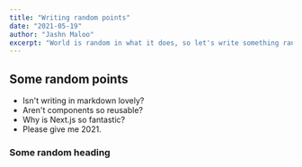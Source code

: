 ```yaml
---
title: "Writing random points"
date: "2021-05-19"
author: "Jashn Maloo"
excerpt: "World is random in what it does, so let's write something random"
---
```



## Some random points

- Isn't writing in markdown lovely?
- Aren't components so reusable?
- Why is Next.js so fantastic?
- Please give me 2021.

<Count />

### Some random heading
